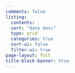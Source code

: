 ```yaml
---
comments: false
listing:
  contents: .
  sort: "date desc"
  type: grid
  categories: true
  sort-ui: false
  filter-ui: true
page-layout: full
title-block-banner: true
---
```


